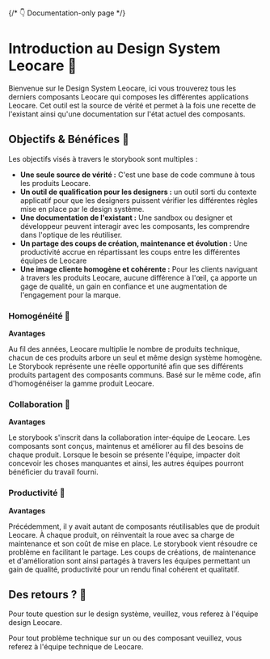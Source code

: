 
{/* 👇 Documentation-only page */}

<Meta title="Introduction" />

# Introduction au Design System Leocare 👋

Bienvenue sur le Design System Leocare, ici vous trouverez tous les derniers composants Leocare qui composes les différentes applications Leocare. Cet outil est la source de vérité et permet à la fois une recette de l'existant ainsi qu'une documentation sur l'état actuel des composants.

## Objectifs & Bénéfices 🎯

Les objectifs visés à travers le storybook sont multiples :

- **Une seule source de vérité :** C'est une base de code commune à tous les produits Leocare.
- **Un outil de qualification pour les designers :** un outil sorti du contexte applicatif pour que les designers puissent vérifier les différentes règles mise en place par le design système.
- **Une documentation de l'existant :** Une sandbox ou designer et développeur peuvent interagir avec les composants, les comprendre dans l'optique de les réutiliser.
- **Un partage des coups de création, maintenance et évolution :** Une productivité accrue en répartissant les coups entre les différentes équipes de Leocare
- **Une image cliente homogène et cohérente :** Pour les clients naviguant à travers les produits Leocare, aucune différence à l'œil, ça apporte un gage de qualité, un gain en confiance et une augmentation de l'engagement pour la marque.

### Homogénéité 💜

**Avantages**

Au fil des années, Leocare multiplie le nombre de produits technique, chacun de ces produits arbore un seul et même design système homogène. Le Storybook représente une réelle opportunité afin que ses différents produits partagent des composants communs. Basé sur le même code, afin d'homogénéiser la gamme produit Leocare.

### Collaboration 🤝

**Avantages**

Le storybook s'inscrit dans la collaboration inter-équipe de Leocare. Les composants sont conçus, maintenus et améliorer au fil des besoins de chaque produit. Lorsque le besoin se présente l'équipe, impacter doit concevoir les choses manquantes et ainsi, les autres équipes pourront bénéficier du travail fourni.

### Productivité 🚀

**Avantages**

Précédemment, il y avait autant de composants réutilisables que de produit Leocare. À chaque produit, on réinventait la roue avec sa charge de maintenance et son coût de mise en place. Le storybook vient résoudre ce problème en facilitant le partage. Les coups de créations, de maintenance et d'amélioration sont ainsi partagés à travers les équipes permettant un gain de qualité, productivité pour un rendu final cohérent et qualitatif.

## Des retours ? 🙋

Pour toute question sur le design système, veuillez, vous referez à l'équipe design Leocare.

Pour tout problème technique sur un ou des composant veuillez, vous referez à l'équipe technique de Leocare.
